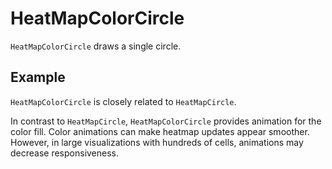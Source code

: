
# HeatMapColorCircle

<Meta of={HeatMapColorCircleStories} />

`HeatMapColorCircle` draws a single circle.

<ArgTypes of={HeatMapColorCircle} />

## Example

`HeatMapColorCircle` is closely related to `HeatMapCircle`.

<Canvas of={HeatMapColorCircleStories.Example} />

In contrast to `HeatMapCircle`, `HeatMapColorCircle` provides animation for the color fill.
Color animations can make heatmap updates appear smoother.
However, in large visualizations with hundreds of cells, animations may decrease responsiveness.
